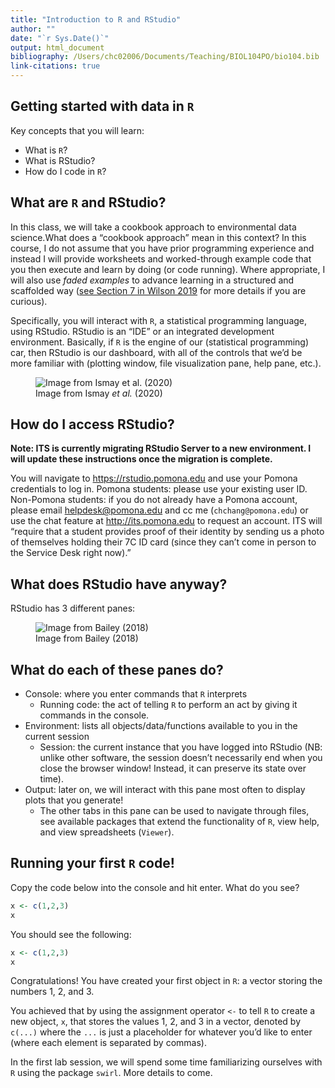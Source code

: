 ```yaml
---
title: "Introduction to R and RStudio"
author: ""
date: "`r Sys.Date()`"
output: html_document
bibliography: /Users/chc02006/Documents/Teaching/BIOL104PO/bio104.bib
link-citations: true
---
```


## Getting started with data in `R`

Key concepts that you will learn:

* What is `R`?
* What is RStudio?
* How do I code in `R`?

## What are `R` and RStudio?

In this class, we will take a cookbook approach to environmental data science.What does a "cookbook approach" mean in this context? In this course, I do not assume that you have prior programming experience and instead I will provide worksheets and worked-through example code that you then execute and learn by doing (or code running). Where appropriate, I will also use *faded examples* to advance learning in a structured and scaffolded way ([see Section 7 in Wilson 2019](https://journals.plos.org/ploscompbiol/article?id=10.1371/journal.pcbi.1006915#sec008) for more details if you are curious).

Specifically, you will interact with `R`, a statistical programming language, using RStudio. RStudio is an "IDE" or an integrated development environment. Basically, if `R` is the engine of our (statistical programming) car, then RStudio is our dashboard, with all of the controls that we'd be more familiar with (plotting window, file visualization pane, help pane, etc.).

![Image from Ismay *et al.* (2020)](figures/R_vs_RStudio_1.png)

## How do I access RStudio?

**Note: ITS is currently migrating RStudio Server to a new environment. I will update these instructions once the migration is complete.**

You will navigate to [https://rstudio.pomona.edu](https://rstudio.pomona.edu) and use your Pomona credentials to log in. Pomona students: please use your existing user ID. Non-Pomona students: if you do not already have a Pomona account, please email [helpdesk@pomona.edu](mailto:helpdesk@pomona.edu?subject=EA30%20PO%20Student%20RStudio%20Access) and cc me (`chchang@pomona.edu`) or use the chat feature at [http://its.pomona.edu](http://its.pomona.edu) to request an account. ITS will "require that a student provides proof of their identity by sending us a photo of themselves holding their 7C ID card (since they can't come in person to the Service Desk right now)."

## What does RStudio have anyway?

RStudio has 3 different panes:

![Image from Bailey (2018)](figures/rstudio_ide_image.png)

## What do each of these panes do?

* Console: where you enter commands that `R` interprets
    + Running code: the act of telling `R` to perform an act by giving it commands in the console.
* Environment: lists all objects/data/functions available to you in the current session
    + Session: the current instance that you have logged into RStudio (NB: unlike other software, the session doesn't necessarily end when you close the browser window! Instead, it can preserve its state over time).
* Output: later on, we will interact with this pane most often to display plots that you generate!
    + The other tabs in this pane can be used to navigate through files, see available packages that extend the functionality of `R`, view help, and view spreadsheets (`Viewer`).

## Running your first `R` code!

Copy the code below into the console and hit enter. What do you see?

```r
x <- c(1,2,3)
x
```

You should see the following:

```r
x <- c(1,2,3)
x
```

Congratulations! You have created your first object in `R`: a vector storing the numbers 1, 2, and 3.

You achieved that by using the assignment operator `<-` to tell `R` to create a new object, `x`, that stores the values 1, 2, and 3 in a vector, denoted by `c(...)` where the `...` is just a placeholder for whatever you'd like to enter (where each element is separated by commas).

In the first lab session, we will spend some time familiarizing ourselves with `R` using the package `swirl`. More details to come.

